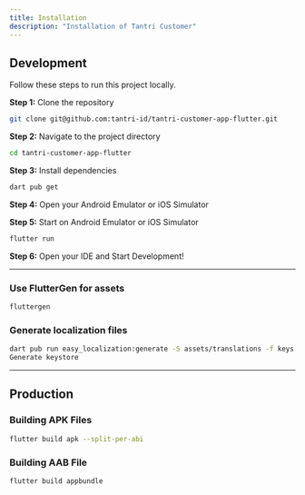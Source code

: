```yaml
---
title: Installation
description: "Installation of Tantri Customer"
---
```


## Development

Follow these steps to run this project locally.

<b>Step 1:</b> Clone the repository

```bash
git clone git@github.com:tantri-id/tantri-customer-app-flutter.git
```

<b>Step 2:</b> Navigate to the project directory

```bash
cd tantri-customer-app-flutter
```

<b>Step 3:</b> Install dependencies

```bash
dart pub get
```

<b>Step 4:</b> Open your Android Emulator or iOS Simulator

<b>Step 5:</b> Start on Android Emulator or iOS Simulator

```bash
flutter run
```

<b>Step 6:</b> Open your IDE and Start Development!

---

### Use FlutterGen for assets

```bash
fluttergen
```

### Generate localization files

```bash
dart pub run easy_localization:generate -S assets/translations -f keys -O lib/core/l10n -o locale_keys.g.dart
Generate keystore
```

---

## Production

### Building APK Files

```bash
flutter build apk --split-per-abi
```

### Building AAB File

```bash
flutter build appbundle
```
